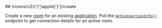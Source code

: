 
<MethodPill method="post" />
## /rooms/v2/{'{'}appId{'}'}/create

Create a new [room](https://hathora.dev/docs/concepts/hathora-entities#room) for an existing [application](https://hathora.dev/docs/concepts/hathora-entities#application). Poll the [`GetConnectionInfo()`](https://hathora.dev/api#tag/RoomV2/operation/GetConnectionInfo) endpoint to get connection details for an active room.
